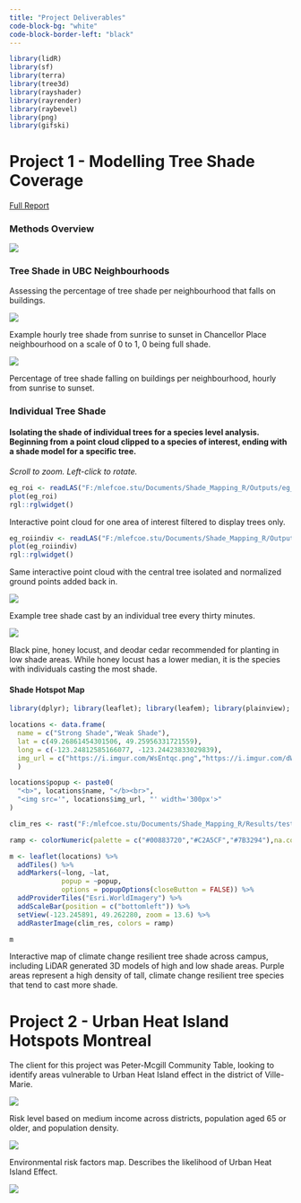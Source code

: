 ```yaml
---
title: "Project Deliverables"
code-block-bg: "white"
code-block-border-left: "black"
---
```


```r
library(lidR)
library(sf)
library(terra)
library(tree3d)
library(rayshader)
library(rayrender)
library(raybevel)
library(png)
library(gifski)
```

# Project 1 - Modelling Tree Shade Coverage

[Full Report](https://sustain.ubc.ca/sites/default/files/seedslibrary/Final%20Report%20Tree%20Planting%20Recommendations%20for%20Optimizing%20Shade%20at%20UBC%20Vancouver_0.pdf)

### Methods Overview

![](images/final_methods.png)

### Tree Shade in UBC Neighbourhoods

Assessing the percentage of tree shade per neighbourhood that falls on buildings.

::: {.content-visible when-format="html"}
![](https://media4.giphy.com/media/v1.Y2lkPTc5MGI3NjExMHhkc3kxb3VtdG5lcW9xYWVoaWFqbHc2MmhjdmxsdzJzZmVnc3FvZSZlcD12MV9pbnRlcm5hbF9naWZfYnlfaWQmY3Q9Zw/xaE3XXdeeLoLcssRe3/giphy.gif)

Example hourly tree shade from sunrise to sunset in Chancellor Place neighbourhood on a scale of 0 to 1, 0 being full shade.
:::

![](images/clipboard-1625701164.png)

Percentage of tree shade falling on buildings per neighbourhood, hourly from sunrise to sunset.

### Individual Tree Shade

#### Isolating the shade of individual trees for a species level analysis. Beginning from a point cloud clipped to a species of interest, ending with a shade model for a specific tree.

*Scroll to zoom. Left-click to rotate.*

```r
eg_roi <- readLAS("F:/mlefcoe.stu/Documents/Shade_Mapping_R/Outputs/eg_roi.las") 
plot(eg_roi)  
rgl::rglwidget()
```

Interactive point cloud for one area of interest filtered to display trees only.

```r
eg_roiindiv <- readLAS("F:/mlefcoe.stu/Documents/Shade_Mapping_R/Outputs/eg_roi_indiv.las") 
plot(eg_roiindiv)  
rgl::rglwidget()
```

Same interactive point cloud with the central tree isolated and normalized ground points added back in.

![](https://media0.giphy.com/media/v1.Y2lkPTc5MGI3NjExNG41ZnI2bmt1Nmk5emV3bG1ydnVjdXEyeGxpaHA3bzc2bTVtb2hoZyZlcD12MV9pbnRlcm5hbF9naWZfYnlfaWQmY3Q9Zw/46gE1BJq280xJBrGsW/giphy.gif)

Example tree shade cast by an individual tree every thirty minutes.

![](images/clipboard-1312977114.png)

Black pine, honey locust, and deodar cedar recommended for planting in low shade areas. While honey locust has a lower median, it is the species with individuals casting the most shade.

#### Shade Hotspot Map

```r
library(dplyr); library(leaflet); library(leafem); library(plainview); library(mapview); library(terra)

locations <- data.frame(
  name = c("Strong Shade","Weak Shade"),
  lat = c(49.26861454301506, 49.25956331721559),
  long = c(-123.24812585166077, -123.24423833029839),
  img_url = c("https://i.imgur.com/WsEntqc.png","https://i.imgur.com/dWiyyM4.png")
  )

locations$popup <- paste0(
  "<b>", locations$name, "</b><br>",
  "<img src='", locations$img_url, "' width='300px'>"
)

clim_res <- rast("F:/mlefcoe.stu/Documents/Shade_Mapping_R/Results/test_result_ag.tif")

ramp <- colorNumeric(palette = c("#00883720","#C2A5CF","#7B3294"),na.color = "#00000000", domain = 1:100, alpha = TRUE)

m <- leaflet(locations) %>% 
  addTiles() %>% 
  addMarkers(~long, ~lat,
             popup = ~popup,
             options = popupOptions(closeButton = FALSE)) %>% 
  addProviderTiles("Esri.WorldImagery") %>%
  addScaleBar(position = c("bottomleft")) %>%
  setView(-123.245891, 49.262280, zoom = 13.6) %>% 
  addRasterImage(clim_res, colors = ramp)
```

```r
m
```

Interactive map of climate change resilient tree shade across campus, including LiDAR generated 3D models of high and low shade areas. Purple areas represent a high density of tall, climate change resilient tree species that tend to cast more shade.

# Project 2 - Urban Heat Island Hotspots Montreal

The client for this project was Peter-Mcgill Community Table, looking to identify areas vulnerable to Urban Heat Island effect in the district of Ville-Marie.

![](images/clipboard-3181373758.png)

Risk level based on medium income across districts, population aged 65 or older, and population density.

![](images/clipboard-473975278.png)

Environmental risk factors map. Describes the likelihood of Urban Heat Island Effect.

![](images/clipboard-3391112033.png)

# 
